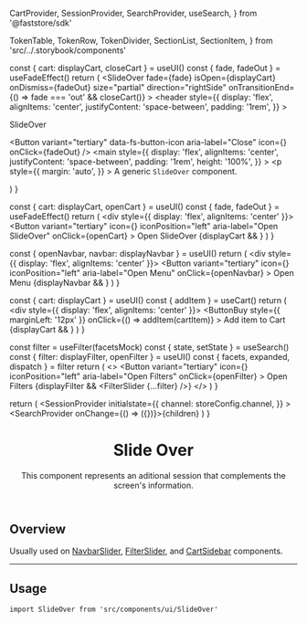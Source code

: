 
  CartProvider,
  SessionProvider,
  SearchProvider,
  useSearch,
} from '@faststore/sdk'








  TokenTable,
  TokenRow,
  TokenDivider,
  SectionList,
  SectionItem,
} from 'src/../.storybook/components'

<Meta component={SlideOver} title="Organisms/SlideOver" />

  const { cart: displayCart, closeCart } = useUI()
  const { fade, fadeOut } = useFadeEffect()
  return (
    <SlideOver
      fade={fade}
      isOpen={displayCart}
      onDismiss={fadeOut}
      size="partial"
      direction="rightSide"
      onTransitionEnd={() => fade === 'out' && closeCart()}
    >
      <header
        style={{
          display: 'flex',
          alignItems: 'center',
          justifyContent: 'space-between',
          padding: '1rem',
        }}
      >
        <div>
          <p className="text__lead">SlideOver</p>
        </div>
        <Button
          variant="tertiary"
          data-fs-button-icon
          aria-label="Close"
          icon={<Icon name="X" width={32} height={32} />}
          onClick={fadeOut}
        />
      </header>
      <main
        style={{
          display: 'flex',
          alignItems: 'center',
          justifyContent: 'space-between',
          padding: '1rem',
          height: '100%',
        }}
      >
        <p
          style={{
            margin: 'auto',
          }}
        >
          A generic <code>SlideOver</code> component.
        </p>
      </main>
    </SlideOver>
  )
}

  const { cart: displayCart, openCart } = useUI()
  const { fade, fadeOut } = useFadeEffect()
  return (
    <div style={{ display: 'flex', alignItems: 'center' }}>
      <Button
        variant="tertiary"
        icon={<Icon name="List" width={16} height={16} />}
        iconPosition="left"
        aria-label="Open SlideOver"
        onClick={openCart}
      >
        Open SlideOver
      </Button>
      {displayCart && <SlideOverTemplate />}
    </div>
  )
}

  const { openNavbar, navbar: displayNavbar } = useUI()
  return (
    <div style={{ display: 'flex', alignItems: 'center' }}>
      <Button
        variant="tertiary"
        icon={<Icon name="List" width={16} height={16} />}
        iconPosition="left"
        aria-label="Open Menu"
        onClick={openNavbar}
      >
        Open Menu
      </Button>
      {displayNavbar && <NavbarSlider />}
    </div>
  )
}

  const { cart: displayCart } = useUI()
  const { addItem } = useCart()
  return (
    <div style={{ display: 'flex', alignItems: 'center' }}>
      <CartToggle />
      <ButtonBuy
        style={{ marginLeft: '12px' }}
        onClick={() => addItem(cartItem)}
      >
        Add item to Cart
      </ButtonBuy>
      {displayCart && <CartSidebar />}
    </div>
  )
}

  const filter = useFilter(facetsMock)
  const { state, setState } = useSearch()
  const { filter: displayFilter, openFilter } = useUI()
  const { facets, expanded, dispatch } = filter
  return (
    <>
      <Button
        variant="tertiary"
        icon={<Icon name="FadersHorizontal" width={16} height={16} />}
        iconPosition="left"
        aria-label="Open Filters"
        onClick={openFilter}
      >
        Open Filters
      </Button>
      {displayFilter && <FilterSlider {...filter} />}
    </>
  )
}

  return (
    <SessionProvider
      initialstate={{
        channel: storeConfig.channel,
      }}
    >
      <CartProvider>
        <UIProvider>
          <SearchProvider onChange={() => ({})}>{children}</SearchProvider>
        </UIProvider>
      </CartProvider>
    </SessionProvider>
  )
}

<header>

# Slide Over

This component represents an aditional session that complements the screen's information.

</header>

## Overview

Usually used on [NavbarSlider](?path=/docs/organisms-navbar-navbarslider--overview-default), [FilterSlider](?path=/docs/organisms-filter-filterslider--default-story), and [CartSidebar](?path=/docs/organisms-cartsidebar--overview-default) components.

---

## Usage

`import SlideOver from 'src/components/ui/SlideOver'`

<Canvas>
  <Story name="default">
    <TemplateProvider>
      <Template />
    </TemplateProvider>
  </Story>
</Canvas>

<ArgsTable story="default" />

<TokenTable>
  <TokenRow
    token="--fs-slide-over-bkg-color"
    value="var(--fs-color-body-bkg)"
    isColor
  />
  <TokenRow
    token="--fs-slide-over-transition-timing"
    value="var(--fs-transition-timing)"
  />
</TokenTable>

---

## Variants

### Partial

<TokenTable>
  <TokenRow
    token="--fs-slide-over-partial-gap"
    value="calc(2 * var(--fs-grid-padding))"
  />
  <TokenRow
    token="--fs-slide-over-partial-width-mobile"
    value="calc(100vw - var(--fs-slide-over-partial-gap))"
  />
  <TokenRow
    token="--fs-slide-over-partial-width-notebook"
    value="calc(100% / 3)"
  />
  <TokenRow
    token="--fs-slide-over-partial-max-width-notebook"
    value="calc(var(--fs-grid-breakpoint-notebook) / 3)"
  />
</TokenTable>

---

## Use Cases

<SectionList>
  <SectionItem
    title="Navbar Slider"
    actionPath="../?path=/docs/organisms-navbar-navbarslider--overview-default"
    description={
      <>
        An implementation of the <code>SlideOver</code> that represents the
        menu.
      </>
    }
  >
    <TemplateProvider>
      <TemplateNavbarSlider />
    </TemplateProvider>
  </SectionItem>
  <SectionItem
    title="Cart Sidebar"
    actionPath="../?path=/docs/organisms-cartsidebar--overview-default"
    description={
      <>
        An implementation of the <code>SlideOver</code> that represents the
        summary of items added to the cart along with detailed information, and
        checkout option.
      </>
    }
  >
    <TemplateProvider>
      <TemplateCartSidebar />
    </TemplateProvider>
  </SectionItem>
  <SectionItem
    title="Filter Slider"
    actionPath="../?path=/docs/organisms-filter-filterslider--default-story"
    description={
      <>
        An implementation of the <code>SlideOver</code> that represents the
        mobile <code>Filter</code> view.
      </>
    }
  >
    <TemplateProvider>
      <TemplateFilter />
    </TemplateProvider>
  </SectionItem>
</SectionList>
